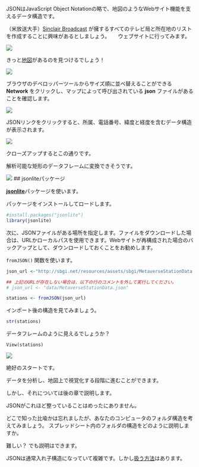 JSONはJavaScript Object Notationの略で、地図のようなWebサイト機能を支えるデータ構造です。

（米放送大手）[Sinclair Broadcast](http://sbgi.net/) が擁するすべてのテレビ局と所在地のリストを作成することに興味があるとしましょう。
　
ウェブサイトに行ってみます。

![](/importing_exporting/json/images/sinclair1.png)

 きっと[地図](http://sbgi.net/tv-stations/)があるのを見つけるでしょう！

![](/importing_exporting/json/images/sinclair2.png)

ブラウザのデベロッパーツールからサイズ順に並べ替えることができる **Network** をクリックし、マップによって呼び出されている **json** ファイルがあることを確認します。

![](/importing_exporting/json/images/sinclair3.png)

JSONリンクをクリックすると、所属、電話番号、緯度と経度を含むデータ構造が表示されます。

![](/importing_exporting/json/images/sinclair4.png)

クローズアップするとこの通りです。

解析可能な矩形のデータフレームに変換できそうです。

![](/importing_exporting/json/images/sinclair5.png)
## jsonliteパッケージ

 [**jsonlite** ](https://cran.r-project.org/web/packages/jsonlite/vignettes/json-aaquickstart.html)パッケージを使います。

パッケージをインストールしてロードします。

```r
#install.packages("jsonlite")
library(jsonlite)
```

次に、JSONファイルがある場所を指定します。ファイルをダウンロードした場合は、URLかローカルパスを使用できます。Webサイトが再構成された場合のバックアップとして、ダウンロードしておくことをお勧めします。

`fromJSON()` 関数を使います。

```r
json_url <-"http://sbgi.net/resources/assets/sbgi/MetaverseStationData.json"

## 上記のURLが存在しない場合は、以下の行のコメントを外して実行してください。
# json_url <- "data/MetaverseStationData.json"

stations <- fromJSON(json_url)
```

インポート後の構造を見てみましょう。

```r
str(stations)
```

データフレームのように見えるでしょうか？

```
View(stations)
```

![](/importing_exporting/json/images/json_example.png)

絶好のスタートです。

データを分析し、地図上で視覚化する段階に進むことができます。

しかし、それについては後の章で説明します。

JSONがこれほど整っていることはめったにありません。

どこで知った比喩かは忘れましたが、あなたのコンピュータのフォルダ構造を考えてみましょう。
スプレッドシート内のフォルダの構造をどのように説明しますか。

難しい？ でも説明はできます。

JSONは通常入れ子構造になっていて複雑です。しかし[扱う方法](https://blog.exploratory.io/working-with-json-data-in-very-simple-way-ad7ebcc0bb89)はあります。
